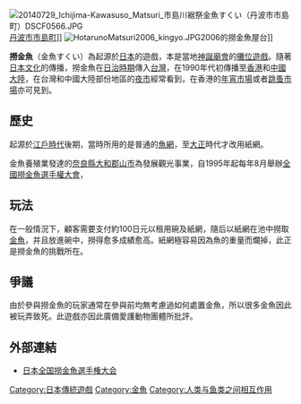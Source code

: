 {{wwv}}
[[File:20140729_Ichijima-Kawasuso_Matsuri_市島川裾祭金魚すくい（丹波市市島町）DSCF0566.JPG|thumb]][[丹波市|丹波市]][[市島町|市島町]]]]
[[File:HotarunoMatsuri2006_kingyo.JPG|thumb]]2006的撈金魚屋台]]

''' 撈金魚'''（金魚すくい）為起源於[[日本|日本]]的遊戲，本是當地[[神誕|神誕]][[廟會|廟會]]的[[攤位遊戲|攤位遊戲]]。隨著[[日本文化|日本文化]]的傳播，撈金魚在[[台灣日治時代|日治時期]]傳入[[台灣|台灣]]，在1990年代初傳播至[[香港|香港]]和[[中國大陸|中國大陸]]，在台灣和中國大陸部份地區的[[夜市|夜市]]經常看到，在香港的[[年宵市場|年宵市場]]或者[[跳蚤市場|跳蚤市場]]亦可見到。

==歷史==
起源於[[江戶時代|江戶時代]]後期，當時所用的是普通的[[魚網|魚網]]，至[[大正|大正]]時代才改用紙網。

金魚養殖業發達的[[奈良縣|奈良縣]][[大和郡山市|大和郡山市]]為發展觀光事業，自1995年起每年8月舉辦[[全國撈金魚選手權大會|全國撈金魚選手權大會]]，

== 玩法 ==
在一般情況下，顧客需要支付約100日元以租用碗及紙網，隨后以紙網在池中撈取[[金魚|金魚]]，并且放進碗中，撈得愈多成績愈高。紙網極容易因為魚的重量而爛掉，此正是撈金魚的挑戰所在。

== 爭議 ==
由於參與撈金魚的玩家通常在參與前均無考慮過如何處置金魚，所以很多金魚因此被玩弄致死。此遊戲亦因此廣備愛護動物團體所批評。

== 外部連結 ==
* [http://www.city.yamatokoriyama.nara.jp/kingyo/index.htm 日本全国撈金魚選手権大会] {{Wayback|url=http://www.city.yamatokoriyama.nara.jp/kingyo/index.htm |date=20100323190610 }}

[[Category:日本傳統遊戲|Category:日本傳統遊戲]]
[[Category:金魚|Category:金魚]]
[[Category:人类与鱼类之间相互作用|Category:人类与鱼类之间相互作用]]
